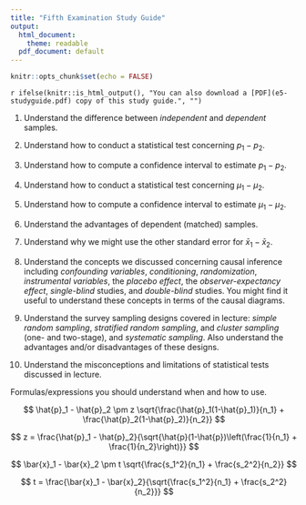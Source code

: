 ---
title: "Fifth Examination Study Guide"
output:
  html_document:
    theme: readable
  pdf_document: default
---

```{r setup, include = FALSE}
knitr::opts_chunk$set(echo = FALSE)
```

`r ifelse(knitr::is_html_output(), "You can also download a [PDF](e5-studyguide.pdf) copy of this study guide.", "")`

1. Understand the difference between *independent* and *dependent* samples. 

0. Understand how to conduct a statistical test concerning $p_1-p_2$.

0. Understand how to compute a confidence interval to estimate $p_1-p_2$. 

0. Understand how to conduct a statistical test concerning $\mu_1-\mu_2$.

0. Understand how to compute a confidence interval to estimate $\mu_1-\mu_2$. 

0. Understand the advantages of dependent (matched) samples.

0. Understand why we might use the other standard error for $\bar{x}_1-\bar{x}_2$.

0. Understand the concepts we discussed concerning causal inference including *confounding variables*, *conditioning*, *randomization*, *instrumental variables*, the *placebo effect*, the *observer-expectancy effect*, *single-blind* studies, and *double-blind* studies. You might find it useful to understand these concepts in terms of the causal diagrams.

0. Understand the survey sampling designs covered in lecture: *simple random sampling*, *stratified random sampling*, and *cluster sampling* (one- and two-stage), and *systematic sampling*. Also understand the advantages and/or disadvantages of these designs. 

0. Understand the misconceptions and limitations of statistical tests discussed in lecture. 

Formulas/expressions you should understand when and how to use.

$$ \hat{p}_1 - \hat{p}_2 \pm z \sqrt{\frac{\hat{p}_1(1-\hat{p}_1)}{n_1} + \frac{\hat{p}_2(1-\hat{p}_2)}{n_2}} $$

$$ z = \frac{\hat{p}_1 - \hat{p}_2}{\sqrt{\hat{p}(1-\hat{p})\left(\frac{1}{n_1} + \frac{1}{n_2}\right)}} $$

$$ \bar{x}_1 - \bar{x}_2 \pm t \sqrt{\frac{s_1^2}{n_1} + \frac{s_2^2}{n_2}} $$

$$ t = \frac{\bar{x}_1 - \bar{x}_2}{\sqrt{\frac{s_1^2}{n_1} + \frac{s_2^2}{n_2}}} $$